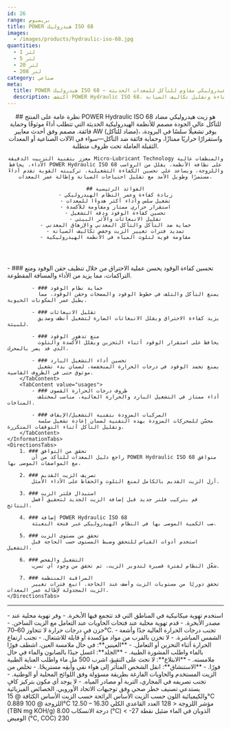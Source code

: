 ```yaml
---
id: 26
range: بريميوم
title: POWER هيدروليك ISO 68
images:
  - /images/products/hydraulic-iso-68.jpg
quantities:
  - 1 لتر
  - 5 لتر
  - 20 لتر
  - 208 لتر
category: صناعي
meta:
  title: POWER هيدروليك ISO 68 – زيت هيدروليكي مقاوم للتآكل للمعدات الحديثة
  description: اكتشف POWER Hydraulic ISO 68، زيت هيدروليكي مضاد للتآكل عالي الجودة مصمم للأنظمة الهيدروليكية الحديثة. يوفر أداءً موثوقًا وحماية فائقة للمعدات، مع تحسين الكفاءة وتقليل تكاليف الصيانة.
---
```


<Header>
    ## نظرة عامة على المنتج
    POWER Hydraulic ISO 68 هو زيت هيدروليكي مضاد للتآكل عالي الجودة مصمم للأنظمة الهيدروليكية الحديثة التي تتطلب أداءً موثوقًا وحماية فائقة. مصمم وفق أحدث معايير AW (مضاد للتآكل)، يوفر تشغيلًا سلسًا في البرودة، واستقرارًا حراريًا ممتازًا، وحماية فائقة ضد التآكل—سواء في الآلات الصناعية أو المعدات الثقيلة العاملة تحت ظروف متطلبة.

    معزز بتقنية التزييت الدقيقة Micro-Lubricant Technology والمنظفات عالية الأداء، يحافظ POWER Hydraulic ISO 68 على نظافة الأنظمة، يقلل من الرواسب واللزوجة، ويساعد على تحسين الكفاءة التشغيلية. تركيبته القوية تقدم أداءً مستمرًا وطويل الأمد مع تقليل احتياجات الصيانة وإطالة عمر المعدات.

    ## الفوائد الرئيسية
    - زيادة كفاءة وعمر النظام الهيدروليكي
    - تشغيل سلس وأداء أكثر هدوءًا للمعدات
    - استقرار حراري ممتاز ومقاومة للأكسدة
    - تحسين كفاءة الوقود ودقة التشغيل
    - تقليل الانبعاثات والأثر البيئي
    - حماية ضد التآكل والتأكل المعدني والإرهاق المعدني
    - تمديد فترات تغيير الزيت وخفض تكاليف الصيانة
    - مقاومة قوية لتلوث المياه في الأنظمة الهيدروليكية
</Header>

<Section>
    <InformationTabs>
        <TabContent value="core">
            - ### تحسين كفاءة الوقود
              يحسن عملية الاحتراق من خلال تنظيف حقن الوقود ومنع التراكمات، مما يزيد من الأداء والمسافة المقطوعة.

            - ### حماية نظام الوقود
              يمنع التآكل والتلف في خطوط الوقود والمضخات وحقن الوقود، مما يطيل عمر المكونات الحيوية.

            - ### تقليل الانبعاثات
              يزيد كفاءة الاحتراق ويقلل الانبعاثات الضارة لتشغيل أنظف وصديق للبيئة.
    
            - ### منع تدهور الوقود
              يحافظ على استقرار الوقود أثناء التخزين ويقلل الأكسدة والتلوث الذي قد يضر بالمحرك.
    
            - ### تحسين أداء التشغيل البارد
              يمنع تجمد الوقود في درجات الحرارة المنخفضة، لضمان بدء تشغيل موثوق حتى في الظروف القاسية.
        </TabContent>
        <TabContent value="usages">
            - ### ظروف درجات الحرارة القصوى
              أداء ممتاز في التشغيل البارد والحرارة العالية، مناسب لمختلف المناخات.

            - ### المركبات المزودة بتقنية التشغيل/الإيقاف
              محسّن للمحركات المزودة بهذه التقنية لضمان إعادة تشغيل سلسة وتقليل التآكل أثناء التوقفات المتكررة.
        </TabContent>
    </InformationTabs>
    <DirectionsTabs>
        1. ### تحقق من التوافق
            راجع دليل المعدات للتأكد من أن POWER Hydraulic ISO 68 متوافق مع المواصفات الموصى بها.

        2. ### تصريف الزيت القديم
            أزل الزيت القديم بالكامل لمنع التلوث والحفاظ على الأداء الأمثل.

        3. ### استبدال فلتر الزيت
            قم بتركيب فلتر جديد قبل إضافة الزيت الجديد لتحقيق أفضل النتائج.

        4. ### إضافة POWER Hydraulic ISO 68
            صب الكمية الموصى بها في النظام الهيدروليكي عبر فتحة التعبئة.

        5. ### تحقق من مستوى الزيت
            استخدم أدوات القياس للتحقق وضبط المستوى حسب الحاجة قبل التشغيل.

        6. ### التشغيل والفحص
            شغّل النظام لفترة قصيرة لتدوير الزيت، ثم تحقق من وجود أي تسرب.

        7. ### المراقبة المنتظمة
            تحقق دوريًا من مستويات الزيت وأضف عند الحاجة. اتبع فترات تغيير الزيت المجدولة لإطالة عمر المعدات.
    </DirectionsTabs>
</Section>

***

<Section>
    <SafetyTabs>
        <TabContent value="handling">
            - استخدم تهوية ميكانيكية في المناطق التي قد تتجمع فيها الأبخرة.
            - وفر تهوية محلية عند مصدر الأبخرة.
            - قدم تهوية محلية عند فتحات الحاويات عند التعامل مع الزيت الساخن.
            - خزن في درجات حرارة لا تتجاوز 60–70°C.
            - تجنب درجات الحرارة العالية جدًا وأشعة الشمس المباشرة.
            - لا تخزن بالقرب من مواد مؤكسدة أو قابلة للاشتعال.
            - تجنب ارتفاع الحرارة أثناء التخزين أو التعامل.
        </TabContent>
        <TabContent value="first-aid">
            - **العينين**: في حال ملامسة العين، اشطف فورًا بالماء واطلب المشورة الطبية.
            - **الجلد**: اغسل جيدًا بالصابون والماء في حال ملامسته.
            - **الابتلاع**: لا تحث على التقيؤ، اشرب 500 مل ماء واطلب العناية الطبية فورًا.
            - **الاستنشاق**: انقل الشخص المتأثر إلى هواء نقي وأبقِه مستريحًا.
        </TabContent>
        <TabContent value="disposal">
            - تخلص من الزيت المستخدم والحاويات الفارغة بطريقة مسؤولة وفق اللوائح المحلية أو الوطنية.
            - تجنب تصريفه في المجاري، التربة أو مصادر المياه.
        </TabContent>
        <TabContent value="hazardous">
            - لا يوجد أي مكون بتركيز كافٍ يستدعي تصنيف خطر صحي وفق توجيهات الاتحاد الأوروبي.
        </TabContent>
    </SafetyTabs>
  
   <Table>
  <TableHeader>
    <TableRow col={2}>
      <TableHead>الخصائص الفيزيائية والكيميائية</TableHead>
    </TableRow>
  </TableHeader>
  <TableBody>
    <TableRow>
      <TableCell>اللون</TableCell>
      <TableCell>حسب الزيت الأساس</TableCell>
    </TableRow>
    <TableRow>
      <TableCell>الرائحة</TableCell>
      <TableCell>حسب الزيت الأساس</TableCell>
    </TableRow>
    <TableRow>
      <TableCell>الكثافة @ 15°C</TableCell>
      <TableCell>0.889</TableCell>
    </TableRow>
    <TableRow>
      <TableCell>اللزوجة @ 100°C</TableCell>
      <TableCell>12.50 – 16.30</TableCell>
    </TableRow>
    <TableRow>
      <TableCell>مؤشر اللزوجة</TableCell>
      <TableCell>&lt; 128</TableCell>
    </TableRow>
    <TableRow>
      <TableCell>العدد القاعدي الكلي (TBN mg KOH/g)</TableCell>
      <TableCell>8.00</TableCell>
    </TableRow>
    <TableRow>
      <TableCell>درجة الانسكاب (°C)</TableCell>
      <TableCell>&lt; -27</TableCell>
    </TableRow>
    <TableRow>
      <TableCell>الذوبان في الماء</TableCell>
      <TableCell>ضئيل</TableCell>
    </TableRow>
    <TableRow>
      <TableCell>نقطة الوميض (°C, COC)</TableCell>
      <TableCell>230</TableCell>
    </TableRow>
  </TableBody>
</Table>
</Section>
